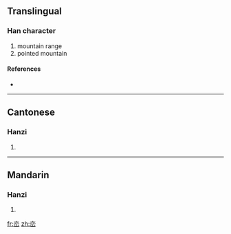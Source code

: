 {{also|巒}}
==Translingual==

===Han character===
{{Han char|rn=46|rad=山|as=06|sn=9|four=|canj=卜金山 (YCU)}}

# mountain range
# pointed mountain

====References====
* {{Han ref|kx=0311.061|dj=0611.110|hdz=10771.140|uh=5CE6|ud=23782}}

----

==Cantonese==

===Hanzi===
{{yue-hanzi|jyut=|y=lyun4|tra=巒}}

# {{defn|Cantonese|sort=山06}}

----

==Mandarin==

===Hanzi===
{{cmn-hanzi|tra=巒|pin=[[luán]] ([[luan2]])|wg=luan<sup>2</sup>}}

# {{defn|Mandarin|sort=山06}}

[[fr:峦]]
[[zh:峦]]